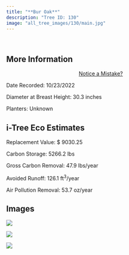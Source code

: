 ```yaml
---
title: "**Bur Oak**"
description: "Tree ID: 130"
image: "all_tree_images/130/main.jpg"
---
```


<br>

## **More Information**
::: column-margin
<center><a class="button" href="https://forms.gle/W6f5nwYxrM33hF4f7">Notice a Mistake?</a></center>
:::


Date Recorded:  10/23/2022

Diameter at Breast Height:  30.3  inches

Planters:  Unknown

## **i-Tree Eco Estimates**


 Replacement Value: $ 9030.25

 Carbon Storage:  5266.2  lbs

 Gross Carbon Removal:  47.9  lbs/year

 Avoided Runoff:  126.1  ft<sup>3</sup>/year

 Air Pollution Removal:  53.7  oz/year

## **Images**


 ![](all_tree_images/130/IMG_6856.jpg)

 ![](all_tree_images/130/IMG_6858.jpg)

 ![](all_tree_images/130/main.jpg)
